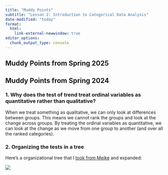 ```yaml
---
title: "Muddy Points"
subtitle: "Lesson 2: Introduction to Categorical Data Analysis"
date-modified: "today"
format: 
  html:
    link-external-newwindow: true
editor_options: 
  chunk_output_type: console
---
```


## Muddy Points from Spring 2025

## Muddy Points from Spring 2024

### 1. Why does the test of trend treat ordinal variables as quantitative rather than qualitative?

When we treat something as qualitative, we can only look at differences between groups. This means we cannot rank the groups and look at the change across groups. By treating the ordinal variables as quantitative, we can look at the change as we move from one group to another (and over all the ranked categories).

### 2. Organizing the tests in a tree

Here's a organizational tree that I [took from Meike](https://niederhausen.github.io/BSTA_511_F23/slides_md/Day13_bsta511_md.html#where-are-we-categorical-outcome-zoomed-in) and expanded:

![](../images_muddy_points/test_organization.png){fig-align="center"}

